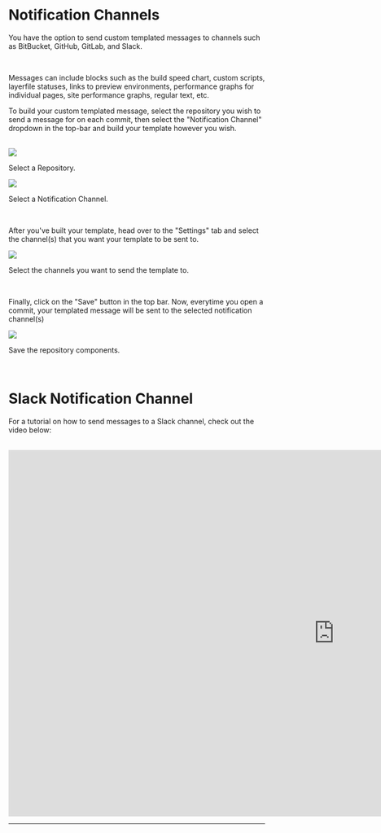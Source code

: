 # Notification Channels

You have the option to send custom templated messages to channels such as BitBucket, GitHub, GitLab, and Slack.

<br />

Messages can include blocks such as the build speed chart, custom scripts, layerfile statuses, links to preview environments, performance graphs for individual pages, site performance graphs, regular text, etc.
<br />

To build your custom templated message, select the repository you wish to send a message for on each commit, then select the "Notification Channel" dropdown in the top-bar and build your template however you wish.

<br />


<img src="/static/assets/repo-select.png" class="tw-pt-12" />
<p class="tw-pb-12">
Select a Repository.
</p>

<img src="/static/assets/notification-channel.png" class="tw-pt-12" />
<p class="tw-pb-12">
Select a Notification Channel.
</p>

<br />

After you've built your template, head over to the "Settings" tab and select the channel(s) that you want your template to be sent to.

<img src="/static/assets/notification-channel.png" class="tw-pt-12" />
<p class="tw-pb-12">
Select the channels you want to send the template to.
</p>

<br />

Finally, click on the "Save" button in the top bar. Now, everytime you open a commit, your templated message will be sent to the selected notification channel(s)

<img src="/static/assets/save-repo.png" class="tw-pt-12" />
<p class="tw-pb-12">
Save the repository components.
</p>

<br />

# Slack Notification Channel

For a tutorial on how to send messages to a Slack channel, check out the video below:

<br />

<div className="Docs_VideoFrame">
<iframe title="Slack Notification Channel Tutorial with Webapp.io" width="1280" height="720" src="https://drive.google.com/file/d/1GFGWp3NKv_iRw4UN0BDKIlt0gsHGPSK2/preview" allow="accelerometer; autoplay; clipboard-write; encrypted-media; gyroscope; picture-in-picture"  frameborder="0"  allowfullscreen></iframe>
</div>

<div class="section-spacing"></div>
<hr />
<div class="section-spacing"></div>
